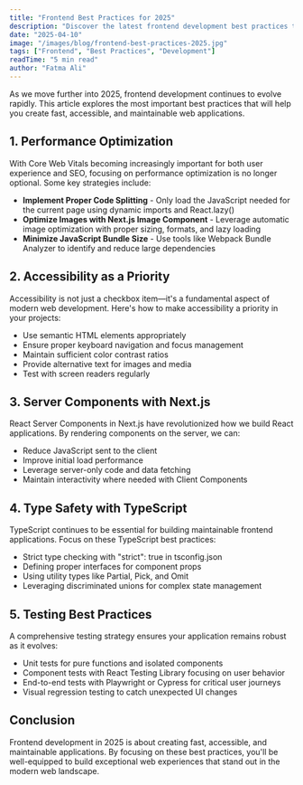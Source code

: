 ```yaml
---
title: "Frontend Best Practices for 2025"
description: "Discover the latest frontend development best practices that will keep your skills sharp in 2025."
date: "2025-04-10"
image: "/images/blog/frontend-best-practices-2025.jpg"
tags: ["Frontend", "Best Practices", "Development"]
readTime: "5 min read"
author: "Fatma Ali"
---
```


As we move further into 2025, frontend development continues to evolve rapidly. 
This article explores the most important best practices that will help you create 
fast, accessible, and maintainable web applications.

## 1. Performance Optimization

With Core Web Vitals becoming increasingly important for both user experience and SEO,
focusing on performance optimization is no longer optional. Some key strategies include:

- **Implement Proper Code Splitting** - Only load the JavaScript needed for the current page
  using dynamic imports and React.lazy()
- **Optimize Images with Next.js Image Component** - Leverage automatic image optimization
  with proper sizing, formats, and lazy loading
- **Minimize JavaScript Bundle Size** - Use tools like Webpack Bundle Analyzer to identify
  and reduce large dependencies

## 2. Accessibility as a Priority

Accessibility is not just a checkbox item—it's a fundamental aspect of modern web development.
Here's how to make accessibility a priority in your projects:

- Use semantic HTML elements appropriately
- Ensure proper keyboard navigation and focus management
- Maintain sufficient color contrast ratios
- Provide alternative text for images and media
- Test with screen readers regularly

## 3. Server Components with Next.js

React Server Components in Next.js have revolutionized how we build React applications.
By rendering components on the server, we can:

- Reduce JavaScript sent to the client
- Improve initial load performance
- Leverage server-only code and data fetching
- Maintain interactivity where needed with Client Components

## 4. Type Safety with TypeScript

TypeScript continues to be essential for building maintainable frontend applications.
Focus on these TypeScript best practices:

- Strict type checking with "strict": true in tsconfig.json
- Defining proper interfaces for component props
- Using utility types like Partial, Pick, and Omit
- Leveraging discriminated unions for complex state management

## 5. Testing Best Practices

A comprehensive testing strategy ensures your application remains robust as it evolves:

- Unit tests for pure functions and isolated components
- Component tests with React Testing Library focusing on user behavior
- End-to-end tests with Playwright or Cypress for critical user journeys
- Visual regression testing to catch unexpected UI changes

## Conclusion

Frontend development in 2025 is about creating fast, accessible, and maintainable applications.
By focusing on these best practices, you'll be well-equipped to build exceptional web experiences
that stand out in the modern web landscape.